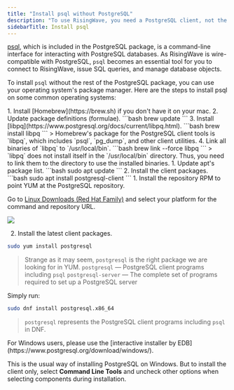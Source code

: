 ```yaml
---
title: "Install psql without PostgreSQL"
description: "To use RisingWave, you need a PostgreSQL client, not the PostgreSQL server. The PostgreSQL [official installers and packages](https://www.postgresql.org/download/) come with all the components needed to run a PostgreSQL server, but some of these components are not needed for RisingWave."
sidebarTitle: Install psql
---
```


[psql](https://www.postgresql.org/docs/current/app-psql.html), which is included in the PostgreSQL package, is a command-line interface for interacting with PostgreSQL databases. As RisingWave is wire-compatible with PostgreSQL, `psql` becomes an essential tool for you to connect to RisingWave, issue SQL queries, and manage database objects.

To install `psql` without the rest of the PostgreSQL package, you can use your operating system's package manager. Here are the steps to install psql on some common operating systems:

<Tabs>
  <Tab title="macOS">
1. Install [Homebrew](https://brew.sh) if you don't have it on your mac.
2. Update package definitions (formulae).
```bash
brew update
```
3. Install [libpq](https://www.postgresql.org/docs/current/libpq.html).
```bash
brew install libpq
```
> Homebrew's package for the PostgreSQL client tools is `libpq`, which includes `psql`, `pg_dump`, and other client utilities.
4. Link all binaries of `libpq` to `/usr/local/bin`.
```bash
brew link --force libpq
```
> `libpq` does not install itself in the `/usr/local/bin` directory. Thus, you need to link them to the directory to use the installed binaries.

  </Tab>
  <Tab title="Debian/Ubuntu">
1. Update apt's package list.
```bash
sudo apt update
```
2. Install the client packages.
```bash
sudo apt install postgresql-client
```
  </Tab>
  <Tab title="Red Hat/CentOS">
1. Install the repository RPM to point YUM at the PostgreSQL repository.

Go to [Linux Downloads (Red Hat Family)](https://www.postgresql.org/download/linux/redhat/) and select your platform for the command and repository URL.
<Frame>
  <img src="/images/current/install-psql-without-postgresql/install_postgresql_redhat-3dab0c7d1fe77ba319aea485894cbd1c.png"/>
</Frame>

2. Install the latest client packages.
```bash
sudo yum install postgresql
```
> Strange as it may seem, `postgresql` is the right package we are looking for in YUM.
> `postgresql` — PostgreSQL client programs including `psql`
> `postgresql-server` — The complete set of programs required to set up a PostgreSQL server

</Tab>
  <Tab title="Fedora">
Simply run:

```bash
sudo dnf install postgresql.x86_64
```
> `postgresql` represents the PostgreSQL client programs including `psql` in DNF.

</Tab>
  <Tab title="Windows">
For Windows users, please use the [interactive installer by EDB](https://www.postgresql.org/download/windows/).

This is the usual way of installing PostgreSQL on Windows. But to install the client only, select **Command Line Tools** and uncheck other options when selecting components during installation.

  </Tab>
</Tabs>





